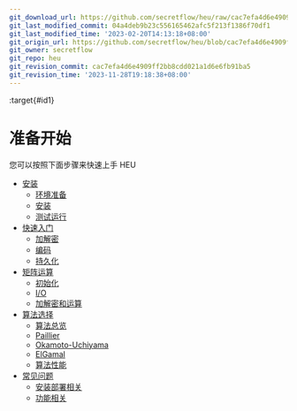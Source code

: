 ```yaml
---
git_download_url: https://github.com/secretflow/heu/raw/cac7efa4d6e4909ff2bb8cdd021a1d6e6fb91ba5/docs/getting_started/index.rst
git_last_modified_commit: 04a4deb9b23c556165462afc5f213f1386f70df1
git_last_modified_time: '2023-02-20T14:13:18+08:00'
git_origin_url: https://github.com/secretflow/heu/blob/cac7efa4d6e4909ff2bb8cdd021a1d6e6fb91ba5/docs/getting_started/index.rst
git_owner: secretflow
git_repo: heu
git_revision_commit: cac7efa4d6e4909ff2bb8cdd021a1d6e6fb91ba5
git_revision_time: '2023-11-28T19:18:38+08:00'
---
```


:target{#id1}

# 准备开始

您可以按照下面步骤来快速上手 HEU

<TableOfContents>


  - [安装](installation.mdx)
    - [环境准备](installation.mdx#id2)
    - [安装](installation.mdx#id3)
    - [测试运行](installation.mdx#id6)
  - [快速入门](quick_start.mdx)
    - [加解密](quick_start.mdx#id2)
    - [编码](quick_start.mdx#id3)
    - [持久化](quick_start.mdx#id4)
  - [矩阵运算](numpy.mdx)
    - [初始化](numpy.mdx#id2)
    - [I/O](numpy.mdx#i-o)
    - [加解密和运算](numpy.mdx#id6)
  - [算法选择](algo_choice.mdx)
    - [算法总览](algo_choice.mdx#id2)
    - [Paillier](algo_choice.mdx#paillier)
    - [Okamoto-Uchiyama](algo_choice.mdx#okamoto-uchiyama)
    - [ElGamal](algo_choice.mdx#elgamal)
    - [算法性能](algo_choice.mdx#id22)
  - [常见问题](faq.mdx)
    - [安装部署相关](faq.mdx#id2)
    - [功能相关](faq.mdx#id4)
</TableOfContents>
